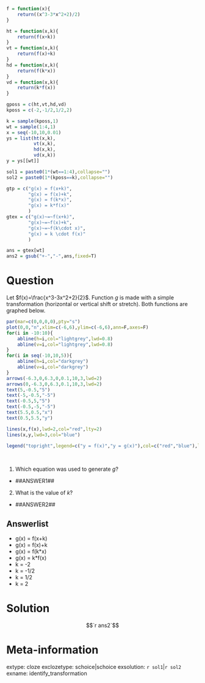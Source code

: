 ```r

f = function(x){
    return((x^3-3*x^2+2)/2)
}

ht = function(x,k){
    return(f(x+k))
}
vt = function(x,k){
    return(f(x)+k)
}
hd = function(x,k){
    return(f(k*x))
}
vd = function(x,k){
    return(k*f(x))
}

gposs = c(ht,vt,hd,vd)
kposs = c(-2,-1/2,1/2,2)

k = sample(kposs,1)
wt = sample(1:4,1)
x = seq(-10,10,0.01)
ys = list(ht(x,k),
          vt(x,k),
          hd(x,k),
          vd(x,k))
y = ys[[wt]]

sol1 = paste0(1*(wt==1:4),collapse="")
sol2 = paste0(1*(kposs==k),collapse="")

gtp = c("g(x) = f(x+k)",
        "g(x) = f(x)+k",
        "g(x) = f(k*x)",
        "g(x) = k*f(x)"
        )
gtex = c("g(x)~=~f(x+k)",
        "g(x)~=~f(x)+k",
        "g(x)~=~f(k\cdot x)",
        "g(x) = k \cdot f(x)"
        )

ans = gtex[wt]
ans2 = gsub("+-","-",ans,fixed=T)

```

Question
========

Let $f(x)=\frac{x^3-3x^2+2}{2}$. Function $g$ is made with a simple transformation (horizontal or vertical shift or stretch). Both functions are graphed below.

```r
par(mar=c(0,0,0,0),pty="s")
plot(0,0,"n",xlim=c(-6,6),ylim=c(-6,6),ann=F,axes=F)
for(i in -10:10){
    abline(h=i,col="lightgrey",lwd=0.8)
    abline(v=i,col="lightgrey",lwd=0.8)
}
for(i in seq(-10,10,5)){
    abline(h=i,col="darkgrey")
    abline(v=i,col="darkgrey")
}
arrows(-6.3,0,6.3,0,0.1,10,3,lwd=2)
arrows(0,-6.3,0,6.3,0.1,10,3,lwd=2)
text(5,-0.5,"5")
text(-5,-0.5,"-5")
text(-0.5,5,"5")
text(-0.5,-5,"-5")
text(5.5,0.5,"x")
text(0.5,5.5,"y")

lines(x,f(x),lwd=2,col="red",lty=2)
lines(x,y,lwd=3,col="blue")

legend("topright",legend=c("y = f(x)","y = g(x)"),col=c("red","blue"),lty=c(2,1),lwd=c(2,3))

```
\

1. Which equation was used to generate $g$?
* ##ANSWER1##
2. What is the value of $k$?
* ##ANSWER2##


Answerlist
--------

* g(x) = f(x+k)
* g(x) = f(x)+k
* g(x) = f(k*x)
* g(x) = k*f(x)
* k = -2
* k = -1/2
* k = 1/2
* k = 2


Solution
========

$$`r ans2`$$


Meta-information
============
extype: cloze
exclozetype: schoice|schoice
exsolution: `r sol1`|`r sol2`
exname: identify_transformation